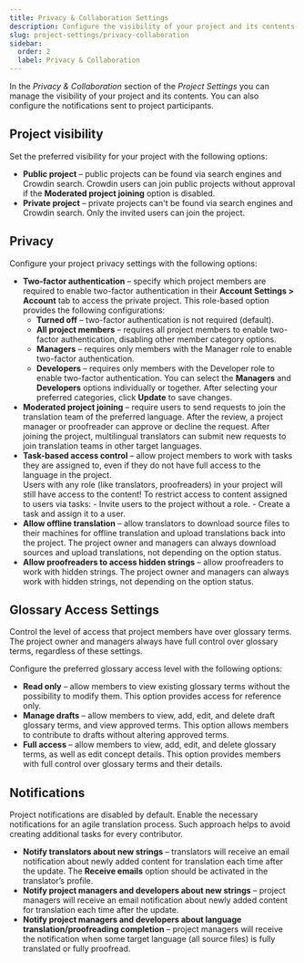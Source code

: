 ```yaml
---
title: Privacy & Collaboration Settings
description: Configure the visibility of your project and its contents
slug: project-settings/privacy-collaboration
sidebar:
  order: 2
  label: Privacy & Collaboration
---
```



In the *Privacy & Collaboration* section of the *Project Settings* you can manage the visibility of your project and its contents. You can also configure the notifications sent to project participants.

## Project visibility

Set the preferred visibility for your project with the following options:

* **Public project** &ndash; public projects can be found via search engines and Crowdin search. Crowdin users can join public projects without approval if the **Moderated project joining** option is disabled.
* **Private project** &ndash; private projects can't be found via search engines and Crowdin search. Only the invited users can join the project.

## Privacy

Configure your project privacy settings with the following options:

* **Two-factor authentication** &ndash; specify which project members are required to enable two-factor authentication in their **Account Settings > Account** tab to access the private project. This role-based option provides the following configurations:
    * **Turned off** &ndash; two-factor authentication is not required (default).
    * **All project members** &ndash; requires all project members to enable two-factor authentication, disabling other member category options.
    * **Managers** &ndash; requires only members with the Manager role to enable two-factor authentication.
    * **Developers** &ndash; requires only members with the Developer role to enable two-factor authentication.
    You can select the **Managers** and **Developers** options individually or together. After selecting your preferred categories, click **Update** to save changes.
* **Moderated project joining** &ndash; require users to send requests to join the translation team of the preferred language. After the review, a project manager or proofreader can approve or decline the request. After joining the project, multilingual translators can submit new requests to join translation teams in other target languages.
* **Task-based access control** &ndash; allow project members to work with tasks they are assigned to, even if they do not have full access to the language in the project.
  <Aside>
    Users with any role (like translators, proofreaders) in your project will still have access to the content!
    To restrict access to content assigned to users via tasks:
    - Invite users to the project without a role.
    - Create a task and assign it to a user.
  </Aside>
* **Allow offline translation** &ndash; allow translators to download source files to their machines for offline translation and upload translations back into the project. The project owner and managers can always download sources and upload translations, not depending on the option status.
* **Allow proofreaders to access hidden strings** &ndash; allow proofreaders to work with hidden strings. The project owner and managers can always work with hidden strings, not depending on the option status.

## Glossary Access Settings

Control the level of access that project members have over glossary terms. The project owner and managers always have full control over glossary terms, regardless of these settings.

Configure the preferred glossary access level with the following options:

* **Read only** &ndash; allow members to view existing glossary terms without the possibility to modify them. This option provides access for reference only.
* **Manage drafts** &ndash; allow members to view, add, edit, and delete draft glossary terms, and view approved terms. This option allows members to contribute to drafts without altering approved terms.
* **Full access** &ndash; allow members to view, add, edit, and delete glossary terms, as well as edit concept details. This option provides members with full control over glossary terms and their details.

## Notifications

Project notifications are disabled by default. Enable the necessary notifications for an agile translation process. Such approach helps to avoid creating additional tasks for every contributor.

* **Notify translators about new strings** &ndash; translators will receive an email notification about newly added content for translation each time after the update.
The **Receive emails** option should be activated in the translator’s profile.
* **Notify project managers and developers about new strings** &ndash; project managers will receive an email notification about newly added content for translation each time after the update.
* **Notify project managers and developers about language translation/proofreading completion** &ndash; project managers will receive the notification when some target language (all source files) is fully translated or fully proofread.
